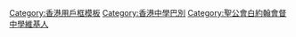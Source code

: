 {{Userbox
  |id=BBSS
  |id-c=#8888ff
  |info=這名用戶是'''[[聖公會白約翰會督中學]]'''的學生、校友或教職員。
  |info-c=white
  |info-s=8
  |border-c=#6699ff
  <!--注意合理使用之规定：“绝对不能将“合理使用”之图片，放入个人的用户页面进行展示。”-->
}}<includeonly>[[Category:聖公會白約翰會督中學維基人|{{PAGENAME}}]]</includeonly>
<noinclude>
<p style="clear: both; padding-top: 2em">
[[Category:香港用戶框模板]]
[[Category:香港中學巴別]]
[[Category:聖公會白約翰會督中學維基人]]
</noinclude>